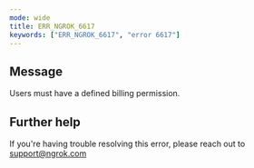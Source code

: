 ```yaml
---
mode: wide
title: ERR_NGROK_6617
keywords: ["ERR_NGROK_6617", "error 6617"]
---
```


## Message

Users must have a defined billing permission.

## Further help

If you're having trouble resolving this error, please reach out to [support@ngrok.com](mailto:support@ngrok.com?subject=Help%20with%20ERR_NGROK_6617)
